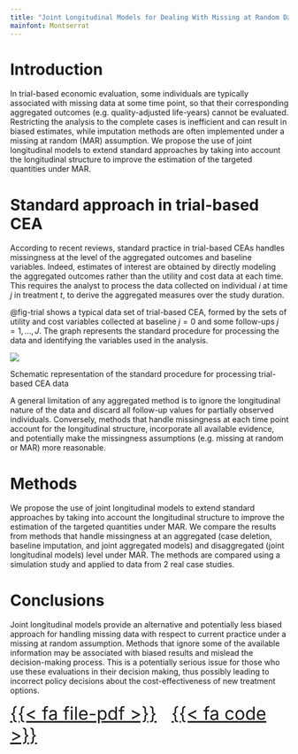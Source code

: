 ```yaml
---
title: "Joint Longitudinal Models for Dealing With Missing at Random Data in Trial-Based Economic Evaluations"
mainfont: Montserrat
---
```


# Introduction

In trial-based economic evaluation, some individuals are typically associated with missing data at some time point, so that their corresponding aggregated outcomes (e.g. quality-adjusted life-years) cannot be evaluated. Restricting the analysis to the complete cases is inefficient and can result in biased estimates, while imputation methods are often implemented under a missing at random (MAR) assumption. We propose the use of joint longitudinal models to extend standard approaches by taking into account the longitudinal structure to improve the estimation of the targeted quantities under MAR.

# Standard approach in trial-based CEA

According to recent reviews, standard practice in trial-based CEAs handles missingness at the level of the aggregated outcomes and baseline variables. 
Indeed, estimates of interest are obtained by directly modeling the aggregated outcomes rather than the utility and cost data at each time. This requires the analyst to process the data collected on individual $i$ at time $j$ in treatment $t$, to derive the aggregated measures over the study duration. 

@fig-trial shows a typical data set of trial-based CEA, formed by the sets of utility  and cost  variables collected at baseline $j = 0$ and some follow-ups $j = 1,\ldots,J$. The graph represents the standard procedure for processing the data and identifying the variables used in the analysis.

::: {#fig-trial fig-align="center" width=60%}

![](cea_data_structure.jpg)

Schematic representation of the standard procedure for processing trial-based CEA data
:::

A general limitation of any aggregated method is to ignore the longitudinal nature of the data and discard all follow-up values for partially observed individuals. 
Conversely, methods that handle missingness at each time point account for the longitudinal structure, incorporate all available evidence, and potentially make the missingness assumptions (e.g. missing at random or MAR) more reasonable.

# Methods

We propose the use of joint longitudinal models to extend standard approaches by taking into account the longitudinal structure to improve the estimation of the targeted quantities under MAR. We compare the results from methods that handle missingness at an aggregated (case deletion, baseline imputation, and joint aggregated models) and disaggregated (joint longitudinal models) level under MAR. 
The methods are compared using a simulation study and applied to data from 2 real case studies.


# Conclusions

Joint longitudinal models provide an alternative and potentially less biased approach for handling missing data with respect to current practice under a missing at random assumption. Methods that ignore some of the available information may be associated with biased results and mislead the decision-making process. This is a potentially serious issue for those who use these evaluations in their decision making, thus possibly leading to incorrect policy decisions about the cost-effectiveness of new treatment options.

[[{{< fa file-pdf >}}](https://www.valueinhealthjournal.com/article/S1098-3015%2821%2900042-5/fulltext?_returnURL=https%3A%2F%2Flinkinghub.elsevier.com%2Fretrieve%2Fpii%2FS1098301521000425%3Fshowall%3Dtrue) &nbsp; [{{< fa code >}}](https://github.com/AnGabrio/Code/tree/master/joint%20longitudinal%20models)]{style="text-align: center; font-size: 2rem"}
